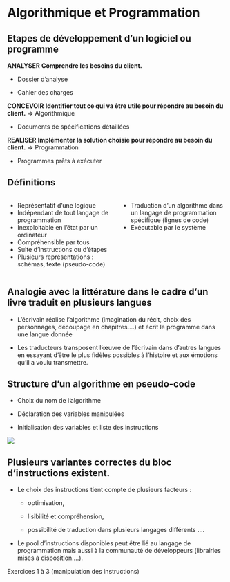 # Algorithmique et Programmation {.backgroundTitre}

## Etapes de développement d'un logiciel ou programme

[**ANALYSER**]{.Terre_battue2} **Comprendre les besoins du client.**

-   Dossier d'analyse

-   Cahier des charges

[**CONCEVOIR**]{.Terre_battue2} **Identifier tout ce qui va être utile pour répondre au besoin du client.** =\> [Algorithmique]{.Bourgeon2}

-   Documents de spécifications détaillées

[**REALISER**]{.Terre_battue2} **Implémenter la solution choisie pour répondre au besoin du client.** =\> [Programmation]{.Bourgeon2}

-   Programmes prêts à exécuter

## Définitions

::: columns
::: {.column width="50%"}
- Représentatif d’une logique 
- Indépendant de tout langage de programmation 
- Inexploitable en l’état par un ordinateur
- Compréhensible par tous
- Suite d’instructions ou d’étapes
- Plusieurs représentations : schémas, texte (pseudo-code)
:::

::: {.column width="50%"}
- Traduction d’un algorithme dans un langage de programmation spécifique (lignes de code)
- Exécutable par le système
:::
:::


## Analogie avec la littérature dans le cadre d’un livre traduit en plusieurs langues

-   L’écrivain réalise l’algorithme (imagination du récit, choix des personnages, découpage en chapitres….) et écrit le programme dans une langue donnée

-   Les traducteurs transposent l’œuvre de l’écrivain dans d’autres langues en essayant d’être le plus fidèles possibles à l’histoire et aux émotions qu’il a voulu transmettre.

## Structure d'un algorithme en pseudo-code

-   Choix du nom de l’algorithme

-   Déclaration des variables manipulées

-   Initialisation des variables et liste des instructions

![](images/clipboard-algo.png){fig-align="center"}

## Plusieurs variantes correctes du bloc d’instructions existent.

-   Le choix des instructions tient compte de plusieurs facteurs :

    -   optimisation,

    -   lisibilité et compréhension,

    -   possibilité de traduction dans plusieurs langages différents ….

-   Le pool d’instructions disponibles peut être lié au langage de programmation mais aussi à la communauté de développeurs (librairies mises à disposition….).

[Exercices 1 à 3 (manipulation des instructions)]{.Terre_battue2}
